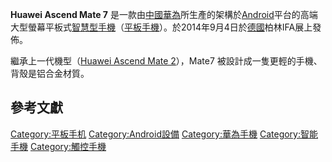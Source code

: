 {{noteTA
|G1 = IT
}}
{{expand|time=2013-09-05T09:27:30+00:00}}
{{Infobox Mobile
| name         = Huawei Ascend Mate 7
| image        = 
| image2       = 
| imagesize2   = 
| caption      =
| slogan       = 爵士人生<br />''Live once. Live Life.''
| manufacturer = [[華為|華為]]
| available    =
| carrier      =
| released     = {{Start date|2014|09|04}}
| status       = 生产中
| related      = 
| display      = {{convert|6|in|mm|abbr=on}} [[IPS-NEO|IPS-NEO]] 368 [[Pixel_density|ppi]] (1920×1080)  (16:9 aspect ratio) 
| form         = [[平板手機|平板手機]]
| type         = [[Capacitive_display|Capacitive]] [[Touchscreen_mobile_device|touchscreen]] [[智慧型手機|智慧型手機]]
| rear_camera  = 13-megapixel, camera with [[autofocus|autofocus]], [[Back-illuminated_sensor|BSI]], 1080p 
| front_camera = 500萬畫素  1080p HD 攝影功能
| media_formats=
| os           = EMUI 4.1 with [[Android_6.0_Marshmallow|Android 6.0 Marshmallow]]
| soc          = 麒麟925
| cpu          = 麒麟925<br>1.8GHz 四核心 Cortex-A15架構、<br>1.3GHz 四核心 Cortex-A7架構 
| gpu          = 
| memory       = 2/3GB [[Mobile_DDR#LPDDR3|LPDDR3]]
| storage      = 16/32GB [[flash_memory|flash memory]]
| memory_card  = [[microSD|microSD]]XC up to 64 GB
| connectivity =  {{Collapsible list
|title=
|[[Wi-Fi|Wi-Fi]] :[[IEEE_802.11|802.11]] [[IEEE_802.11a-1999|a]]/[[IEEE_802.11b-1999|b]]/[[IEEE_802.11g-2003|g]]/[[IEEE_802.11n-2009|n]]/[[IEEE_802.11ac|ac]] (2.4/5 GHz)
|[[Wi-Fi直连|Wi-Fi直连]]
|[[热点_(Wi-Fi)|Wi-Fi热点]]
|[[数字生活网络联盟|DLNA]]
|[[Miracast|Miracast]]
|[[GPS|GPS]]/[[GLONASS|GLONASS]]
|[[近场通讯|NFC]]
|[[蓝牙|蓝牙]] 4.0
|[[红外|红外]]
|[[USB_3.0|USB 3.0]] (Micro-B port, USB charging)
|[[USB_On-The-Go|USB OTG]] 1.3
|[[移动高清连接技术|MHL]] 2.0
|[[HDMI|HDMI]]（电视输出，通过MHL A\V连接）
|3.5 毫米[[TRS端子|耳机插孔]]
}}
| media        = mp4,MP3,WMA,MPEG,3GP,AAF,GIF,ASF,<br>DAT,M4V,SVI,FLA,FLR,WRAP,PPG,Ogg,WMV
| battery      = 4100 mAh
| size         = 157 x 81 x 7.9mm
| weight       = 185g
| sar          = 0.36 W/kg (body)
| music        =
| series       = [[Huawei_Ascend_Mate系列|Huawei Ascend Mate系列]]
| unitssold    = 
| predecessor  = [[Huawei_Ascend_Mate_2|Huawei Ascend Mate 2]]
| successor    = 
| website      = 
| other        =
}}

'''Huawei Ascend Mate 7''' 是一款由[[中國|中國]][[華為|華為]]所生產的架構於[[Android|Android]]平台的高端大型螢幕平板式[[智慧型手機|智慧型手機]]（[[平板手機|平板手機]]）。於2014年9月4日於[[德國|德國]]柏林IFA展上發佈。

繼承上一代機型（[[Huawei_Ascend_Mate_2|Huawei Ascend Mate 2]]），Mate7 被設計成一隻更輕的手機、背殼是铝合金材質。

==參考文獻==
{{reflist}}
{{commons category}}
{{华为}}

[[Category:平板手机|Category:平板手机]]
[[Category:Android設備|Category:Android設備]]
[[Category:華為手機|Category:華為手機]]
[[Category:智能手機|Category:智能手機]]
[[Category:觸控手機|Category:觸控手機]]